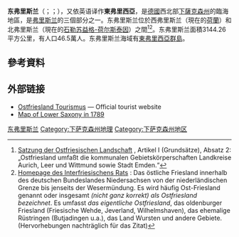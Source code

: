 {{expand|time=2015-12-23T08:55:27+00:00}}
{{NoteTA
| T = zh-hans:东弗里斯兰;zh-hant:東菲士蘭
| 1 = zh-hans:弗里斯兰;zh-hant:菲士蘭
| 2 = zh-hans:石勒苏益格-荷尔斯泰因;zh-hk:石勒蘇益格-荷爾斯泰因;zh-tw:什勒斯維希-霍爾斯坦
}}
{{Infobox settlement
|name                    = East Frisia
|native_name             = Ostfriesland
|native_name_lang        = de
|image_flag              = Flag of East Frisia.svg
|image_shield            = Ostfriesland CoA.svg
|motto                   = ''{{tsl|en|Eala Frya Fresena||Eala frya Fresena}}'' <br> "Stand up, free Frisians"
|image_map               = Ostfriesland hervorgehoben.svg
|map_caption             = 位于[[下萨克森|下萨克森]]西北
|coordinates             = {{coord|53|28|12|N|7|29|24|E|region:DE-NI_type:adm2nd_source:dewiki|display=inline,title}}
|population_demonym      = {{tsl|en|East Frisians||East Frisian}}
|subdivision_type        = 国家
|subdivision_name        = [[德国|德国]]
|subdivision_type1       = [[联邦州_(德国)|州]]
|subdivision_name1       = [[下萨克森|下萨克森]]
|subdivision_type2       = [[县_(德国)|县]]
|subdivision_name2       = [[奥里希县|奥里希县]] <br> [[埃姆登|埃姆登]] <br> [[莱尔县|莱尔县]] <br> [[维特蒙德县|维特蒙德县]]
|population_as_of        = 2020-12-31
|population_total        = 468919
|population_density_km2  = auto
|area_total_km2          = 3142
|timezone1               = [[欧洲中部时间|CET]]
|utc_offset1             = +01:00
|timezone1_DST           = [[欧洲中部夏令时间|CEST]]
|utc_offset1_DST         = +02:00
}}
'''东弗里斯兰'''（{{lang-de|Ostfriesland}}；{{lang-nl|Oost-Friesland}}；{{lang-en|East Frisia}}），又依英语译作'''東弗里西亞'''，是[[德國|德國]]西北部[[下薩克森州|下薩克森州]]的臨海地區，是[[弗里西亞|弗里斯兰]]的三個部分之一。东弗里斯兰位於西弗里斯兰（現在的[[荷兰|荷蘭]]）和北弗里斯兰（現在的[[石勒苏益格-荷尔斯泰因|石勒苏益格-荷尔斯泰因]]）之間<ref>[http://www.ostfriesischelandschaft.de/ol/index.jsp?id=109 Satzung der Ostfriesischen Landschaft] {{Wayback|url=http://www.ostfriesischelandschaft.de/ol/index.jsp?id=109 |date=20101218225446 }}, Artikel I (Grundsätze), Absatz 2: „Ostfriesland umfaßt die kommunalen Gebietskörperschaften Landkreise Aurich, Leer und Wittmund sowie Stadt Emden.“</ref><ref>[http://interfriesischerrat.de/index.php?option=com_content&task=view&id=5&Itemid=6 Homepage des Interfriesischens Rats] {{Wayback|url=http://interfriesischerrat.de/index.php?option=com_content&task=view&id=5&Itemid=6 |date=20120329062053 }}: Das östliche Friesland innerhalb des deutschen Bundeslandes Niedersachsen von der niederländischen Grenze bis jenseits der Wesermündung. Es wird häufig Ost-Friesland genannt oder insgesamt ''(nicht ganz korrekt) als Ostfriesland bezeichnet''. Es umfasst ''das eigentliche Ostfriesland'', das oldenburger Friesland (Friesische Wehde, Jeverland, Wilhelmshaven), das ehemalige Rüstringen (Butjadingen u.a.), das Land Wursten und andere Gebiete. (Hervorhebungen nachträglich für das Zitat)</ref>。东弗里斯兰面積3144.26平方公里，有人口46.5萬人。东弗里斯兰海域有[[東弗里西亞群島|東弗里西亞群島]]。

==參考資料==
<references/>
==外部链接==
{{commons category}}
* [http://www.ostfriesland-tourism.com Ostfriesland Tourismus] {{Wayback|url=http://www.ostfriesland-tourism.com/ |date=20200215182220 }} — Official tourist website
* [http://www.hoeckmann.de/germany/lowersaxony.htm Map of Lower Saxony in 1789] {{Wayback|url=http://www.hoeckmann.de/germany/lowersaxony.htm |date=20060510191730 }}

{{Authority control}}

[[Category:东弗里斯兰|]]
[[Category:下萨克森州地理|Category:下萨克森州地理]]
[[Category:下萨克森州地区|Category:下萨克森州地区]]